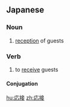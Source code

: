 ==Japanese==
{{ja-kanjitab|おう|せつ|yomi=on}}

===Noun===
{{ja-noun|おうせつ}}
# [[reception]] of guests

===Verb===
{{ja-verb-suru|tr=both|おうせつ}}

# to [[receive]] guests

====Conjugation====
{{ja-suru|おうせつ}}

[[hu:応接]]
[[zh:応接]]